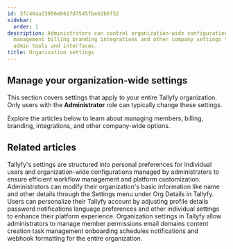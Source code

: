 ```yaml
---
id: 3fc40aa23956eb61fd7545fbeb2b6f52
sidebar:
  order: 1
description: Administrators can control organization-wide configurations including member
  management billing branding integrations and other company settings through dedicated
  admin tools and interfaces.
title: Organization settings
---
```


## Manage your organization-wide settings

This section covers settings that apply to your entire Tallyfy organization. Only users with the **Administrator** role can typically change these settings.

Explore the articles below to learn about managing members, billing, branding, integrations, and other company-wide options.


<PageTree />


## Related articles
<CardGrid>
<LinkTitleCard header="<b>Pro > Settings</b>" href="/products/pro/settings/" > Tallyfy's settings are structured into personal preferences for individual users and organization-wide configurations managed by administrators to ensure efficient workflow management and platform customization. </LinkTitleCard>
<LinkTitleCard header="<b>Org Settings > Update organization details</b>" href="/products/pro/settings/org-settings/how-can-i-update-my-organization-details/" > Administrators can modify their organization's basic information like name and other details through the Settings menu under Org Details in Tallyfy. </LinkTitleCard>
<LinkTitleCard header="<b>Settings > Personal settings</b>" href="/products/pro/settings/personal-settings/" > Users can personalize their Tallyfy account by adjusting profile details password notifications language preferences and other individual settings to enhance their platform experience. </LinkTitleCard>
<LinkTitleCard header="<b>Org Settings > Organization customization settings</b>" href="/products/pro/settings/org-settings/organization-customization-settings/" > Organization settings in Tallyfy allow administrators to manage member permissions email domains content creation task management onboarding schedules notifications and webhook formatting for the entire organization. </LinkTitleCard>
</CardGrid>